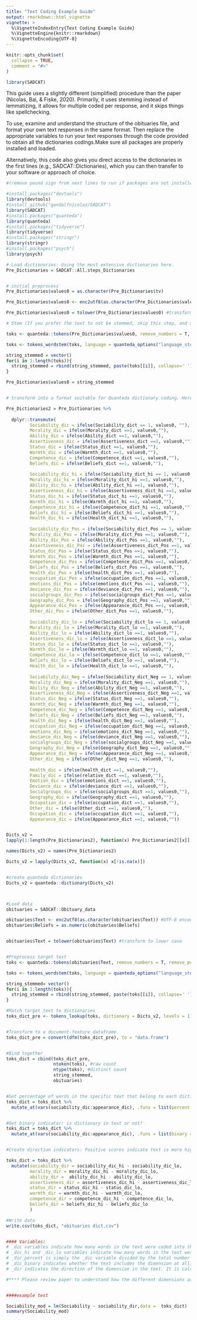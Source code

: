 ```yaml
---
title: "Text Coding Example Guide"
output: rmarkdown::html_vignette
vignette: >
  %\VignetteIndexEntry{Text Coding Example Guide}
  %\VignetteEngine{knitr::rmarkdown}
  %\VignetteEncoding{UTF-8}
---
```


```r
knitr::opts_chunk$set(
  collapse = TRUE,
  comment = "#>"
)
```

```r
library(SADCAT)
```


This guide uses a slightly different (simplified) procedure than the paper (Nicolas, Bai, & Fiske, 2020). Primarily, it uses stemming instead of lemmatizing, it allows for multiple coded per response, and it skips things like spellchecking.

To use, examine and understand the structure of the obituaries file, and format your own text responses in the same format. Then replace the appropriate variables to run your text responses through the code provided to obtain all the dictionaries codings.Make sure all packages are properly installed and loaded.

Alternatively, this code also gives you direct access to the dictionaries in the first lines (e.g., SADCAT::Dictionaries), which you can then transfer to your software or approach of choice. 

```r
#(remove pound sign from next lines to run if packages are not installed.)

#install.packages("devtools") 
library(devtools)
#install_github("gandalfnicolas/SADCAT")
library(SADCAT)
#install.packages("quanteda")
library(quanteda) 
#install.packages("tidyverse")
library(tidyverse)
#install.packages("stringr")
library(stringr)
#install.packages("psych")
library(psych)

# Load dictionaries: Using the most extensive dictionaries here.
Pre_Dictionaries = SADCAT::All.steps_Dictionaries


# initial preprocess
Pre_Dictionaries$values0 = as.character(Pre_Dictionaries$tv)

Pre_Dictionaries$values0 <- enc2utf8(as.character(Pre_Dictionaries$values0))

Pre_Dictionaries$values0 = tolower(Pre_Dictionaries$values0) #transform to lower case

# Stem (If you prefer the text to not be stemmed, skip this step, and also skip the stemming step for your data later on)

toks <- quanteda::tokens(Pre_Dictionaries$values0, remove_numbers = T, remove_punct = T, remove_symbols = T)

toks <- tokens_wordstem(toks, language = quanteda_options("language_stemmer"))

string_stemmed = vector()
for(i in 1:length(toks)){
  string_stemmed = rbind(string_stemmed, paste(toks[[i]], collapse=' '))
}

Pre_Dictionaries$values0 = string_stemmed


# transform into a format suitable for Quanteda dictionary coding. Here we create multiple dictionaries, for different contructs (e.g., Sociability, Morality, etc.). Dictionaries ending in "_dic" encode ALL the words for that construct. Dictionaries ending in "_hi" encode only high directional words for the construct (e.g., "friendly" for Sociability), while those ending in "_lo" encode low directional words (e.g., "unfriendly" for Sociability). Dictionaries ending in "_pos" or "_neg" encode positively and negatively valence words for each construct, respectively (direction and valence often, but not always, correlate). See Nicolas, Bai, & Fiske, 2020 for more information.

Pre_Dictionaries2 = Pre_Dictionaries %>%
  
  dplyr::transmute(
         Sociability_dic = ifelse(Sociability_dict == 1, values0, ""),
         Morality_dic = ifelse(Morality_dict ==1, values0,""),
         Ability_dic = ifelse(Ability_dict ==1, values0,""),
         Assertiveness_dic = ifelse(Assertiveness_dict ==1, values0,""),
         Status_dic = ifelse(Status_dict ==1, values0,""),
         Warmth_dic = ifelse(Warmth_dict ==1, values0,""),
         Competence_dic = ifelse(Competence_dict ==1, values0,""),
         Beliefs_dic = ifelse(Beliefs_dict ==1, values0,""),
         
         Sociability_dic_hi = ifelse(Sociability_dict_hi == 1, values0, ""),
         Morality_dic_hi = ifelse(Morality_dict_hi ==1, values0,""),
         Ability_dic_hi = ifelse(Ability_dict_hi ==1, values0,""),
         Assertiveness_dic_hi = ifelse(Assertiveness_dict_hi ==1, values0,""),
         Status_dic_hi = ifelse(Status_dict_hi ==1, values0,""),
         Warmth_dic_hi = ifelse(Warmth_dict_hi ==1, values0,""),
         Competence_dic_hi = ifelse(Competence_dict_hi ==1, values0,""),
         Beliefs_dic_hi = ifelse(Beliefs_dict_hi ==1, values0,""),
         Health_dic_hi = ifelse(Health_dict_hi ==1, values0,""),
         
         Sociability_dic_Pos = ifelse(Sociability_dict_Pos == 1, values0, ""),
         Morality_dic_Pos = ifelse(Morality_dict_Pos ==1, values0,""),
         Ability_dic_Pos = ifelse(Ability_dict_Pos ==1, values0,""),
         Assertiveness_dic_Pos = ifelse(Assertiveness_dict_Pos ==1, values0,""),
         Status_dic_Pos = ifelse(Status_dict_Pos ==1, values0,""),
         Warmth_dic_Pos = ifelse(Warmth_dict_Pos ==1, values0,""),
         Competence_dic_Pos = ifelse(Competence_dict_Pos ==1, values0,""),
         Beliefs_dic_Pos = ifelse(Beliefs_dict_Pos ==1, values0,""),
         Health_dic_Pos = ifelse(health_dict_Pos ==1, values0,""),
         occupation_dic_Pos = ifelse(occupation_dict_Pos ==1, values0,""),
         emotions_dic_Pos = ifelse(emotions_dict_Pos ==1, values0,""),
         deviance_dic_Pos = ifelse(deviance_dict_Pos ==1, values0,""),
         socialgroups_dic_Pos = ifelse(socialgroups_dict_Pos ==1, values0,""),
         Geography_dic_Pos = ifelse(Geography_dict_Pos ==1, values0,""),
         Appearance_dic_Pos = ifelse(Appearance_dict_Pos ==1, values0,""),
         Other_dic_Pos = ifelse(Other_dict_Pos ==1, values0,""),
         
         Sociability_dic_lo = ifelse(Sociability_dict_lo == 1, values0, ""),
         Morality_dic_lo = ifelse(Morality_dict_lo ==1, values0,""),
         Ability_dic_lo = ifelse(Ability_dict_lo ==1, values0,""),
         Assertiveness_dic_lo = ifelse(Assertiveness_dict_lo ==1, values0,""),
         Status_dic_lo = ifelse(Status_dict_lo ==1, values0,""),
         Warmth_dic_lo = ifelse(Warmth_dict_lo ==1, values0,""),
         Competence_dic_lo = ifelse(Competence_dict_lo ==1, values0,""),
         Beliefs_dic_lo = ifelse(Beliefs_dict_lo ==1, values0,""),
         Health_dic_lo = ifelse(Health_dict_lo ==1, values0,""),
         
         Sociability_dic_Neg = ifelse(Sociability_dict_Neg == 1, values0, ""),
         Morality_dic_Neg = ifelse(Morality_dict_Neg ==1, values0,""),
         Ability_dic_Neg = ifelse(Ability_dict_Neg ==1, values0,""),
         Assertiveness_dic_Neg = ifelse(Assertiveness_dict_Neg ==1, values0,""),
         Status_dic_Neg = ifelse(Status_dict_Neg ==1, values0,""),
         Warmth_dic_Neg = ifelse(Warmth_dict_Neg ==1, values0,""),
         Competence_dic_Neg = ifelse(Competence_dict_Neg ==1, values0,""),
         Beliefs_dic_Neg = ifelse(Beliefs_dict_Neg ==1, values0,""),
         Health_dic_Neg = ifelse(health_dict_Neg ==1, values0,""),
         occupation_dic_Neg = ifelse(occupation_dict_Neg ==1, values0,""),
         emotions_dic_Neg = ifelse(emotions_dict_Neg ==1, values0,""),
         deviance_dic_Neg = ifelse(deviance_dict_Neg ==1, values0,""),
         socialgroups_dic_Neg = ifelse(socialgroups_dict_Neg ==1, values0,""),
         Geography_dic_Neg = ifelse(Geography_dict_Neg ==1, values0,""),
         Appearance_dic_Neg = ifelse(Appearance_dict_Neg ==1, values0,""),
         Other_dic_Neg = ifelse(Other_dict_Neg ==1, values0,""),
         
         Health_dic = ifelse(health_dict ==1, values0,""),
         Family_dic = ifelse(relative_dict ==1, values0,""),
         Emotion_dic = ifelse(emotions_dict ==1, values0,""),
         Deviance_dic = ifelse(deviance_dict ==1, values0,""),
         Socialgroups_dic = ifelse(socialgroups_dict ==1, values0,""),
         Geography_dic = ifelse(Geography_dict ==1, values0,""),
         Occupation_dic = ifelse(occupation_dict ==1, values0,""),
         Other_dic = ifelse(Other_dict ==1, values0,""),
         Occupation_dic = ifelse(occupation_dict ==1, values0,""),
         Appearance_dic = ifelse(Appearance_dict ==1, values0,""))


Dicts_v2 = 
lapply(1:length(Pre_Dictionaries2), function(x) Pre_Dictionaries2[[x]][Pre_Dictionaries2[[x]] != ""])

names(Dicts_v2) = names(Pre_Dictionaries2)

Dicts_v2 = lapply(Dicts_v2, function(x) x[!is.na(x)])


#create quanteda dictionaries
Dicts_v2 = quanteda::dictionary(Dicts_v2)



#Load data
obituaries = SADCAT::Obituary_data

obituaries$Text <- enc2utf8(as.character(obituaries$Text)) #UTF-8 encoding
obituaries$Beliefs = as.numeric(obituaries$Beliefs)


obituaries$Text = tolower(obituaries$Text) #transform to lower case


#Preprocess target text
toks <- quanteda::tokens(obituaries$Text, remove_numbers = T, remove_punct = T, remove_symbols = T)

toks <- tokens_wordstem(toks, language = quanteda_options("language_stemmer"))

string_stemmed= vector()
for(i in 1:length(toks)){
  string_stemmed = rbind(string_stemmed, paste(toks[[i]], collapse=' '))
}

#Match target text to dictionaries
toks_dict_pre <- tokens_lookup(toks, dictionary = Dicts_v2, levels = 1)


#Transform to a document-feature dataframe
toks_dict_pre = convert(dfm(toks_dict_pre), to = "data.frame")


#Bind together
toks_dict = cbind(toks_dict_pre,
                  ntoken(toks), #raw count
                  ntype(toks), #distinct count
                  string_stemmed,
                  obituaries)


#Get percentage of words in the specific text that belong to each dictionary
toks_dict = toks_dict %>%
  mutate_at(vars(sociability_dic:appearance_dic), .funs = list(percent = ~(./`ntoken(toks)`)))


#Get binary indicator: is dictionary in text or not?
toks_dict = toks_dict %>%
  mutate_at(vars(sociability_dic:appearance_dic), .funs = list(binary = ~ifelse(. > 0 , 1, 0)))


#Create direction indicators: Positive scores indicate text is more high (vs. low) directional, negative scores indicate the text is more low (vs. high) directional, for each dimension tested. This code can be modified to create other indicators (e.g., for valence subtract _neg from _pos variables.).

toks_dict = toks_dict %>%
  mutate(sociability_dir = sociability_dic_hi - sociability_dic_lo,
         morality_dir = morality_dic_hi - morality_dic_lo,
         ability_dir =  ability_dic_hi - ability_dic_lo,
         assertiveness_dir = assertiveness_dic_hi - assertiveness_dic_lo,
         status_dir = status_dic_hi - status_dic_lo,
         warmth_dir = warmth_dic_hi - warmth_dic_lo,
         competence_dir = competence_dic_hi - competence_dic_lo,
         beliefs_dir = beliefs_dic_hi - beliefs_dic_lo
         )

#Write data
write.csv(toks_dict, "obituaries dict.csv")


#### Variables:
# _dic variables indicate how many words in the text were coded into that dimension, regardless of whether the response is high or low (e.g., for sociability, both friendly and unfriendly are counted)
# _dic_hi and _dic_lo variables indicate how many words in the text were coded as being high and low (respectively) on the dimension (if the word is not in the dimension, it is not counted here)
# _dic_percent is simply the _dic variable divided by the total number of words in the text (so, percentage of words in the text coded into the dimension)
# _dic_binary indicates whether the text includes the dimension at all, 0 = No, 1 = yes
# _dir indicates the direction of the dimension in the text. It is calculated as dic_hi - dic_lo, thus higher scores indicate more high-directional words in the text for that dimension, lower scores indicate more low-directional words in the text for that dimension. A score of 0 indicates either equal number of words in the dimension or no words related to the dimension (thus no directional bias).

#**** Please review paper to understand how the different dimensions are define and constructed, many overlap.


####example test

Sociability_mod = lm(Sociability ~ sociability_dir,data =  toks_dict)
summary(Sociability_mod)



```

